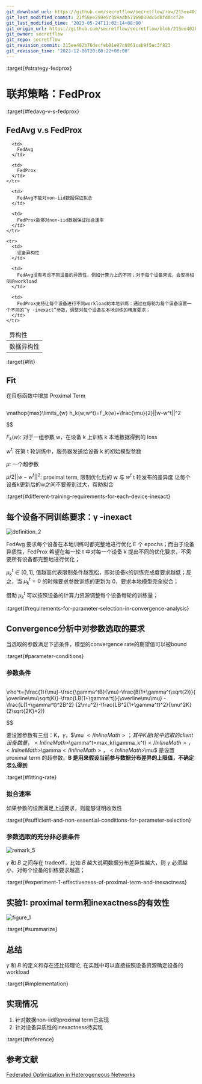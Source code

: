 ```yaml
---
git_download_url: https://github.com/secretflow/secretflow/raw/215ee402b76decfeb01e97c0861cab9f5ec3f823/docs/developer/algorithm/federated_learning/fed_prox.md
git_last_modified_commit: 21f58ee299e5c359adb57169039dc5d8fd0ccf2e
git_last_modified_time: '2023-05-24T11:02:14+08:00'
git_origin_url: https://github.com/secretflow/secretflow/blob/215ee402b76decfeb01e97c0861cab9f5ec3f823/docs/developer/algorithm/federated_learning/fed_prox.md
git_owner: secretflow
git_repo: secretflow
git_revision_commit: 215ee402b76decfeb01e97c0861cab9f5ec3f823
git_revision_time: '2023-12-06T20:08:22+08:00'
---
```


:target{#strategy-fedprox}

# 联邦策略：FedProx

:target{#fedavg-v-s-fedprox}

## FedAvg v.s FedProx

<table>
  <thead>
    <tr>
      <td>
        异构性
      </td>

      <td>
        FedAvg
      </td>

      <td>
        FedProx
      </td>
    </tr>
  </thead>

  <tbody>
    <tr>
      <td>
        数据异构性
      </td>

      <td>
        FedAvg不能对non-iid数据保证拟合
      </td>

      <td>
        FedProx能够对non-iid数据保证拟合速率
      </td>
    </tr>

    <tr>
      <td>
        设备异构性
      </td>

      <td>
        FedAvg没有考虑不同设备的异质性，例如计算力上的不同；对于每个设备来说，会安排相同的workload
      </td>

      <td>
        FedProx支持让每个设备进行不同workload的本地训练：通过在每轮为每个设备设置一个不同的“γ -inexact”参数，调整对每个设备在本地训练的精度要求；
      </td>
    </tr>
  </tbody>
</table>

:target{#fit}

## Fit

在目标函数中增加 Proximal Term

<Math>
  $$

  \mathop{max}\limits_{w} h_k(w;w^t)=F_k(w)+\frac{\mu}{2}||w-w^t||^2

  $$
</Math>

<InlineMath>$F_k(w)$</InlineMath>: 对于一组参数 w，在设备 k 上训练 k 本地数据得到的 loss

<InlineMath>$w^t$</InlineMath>: 在第 t 轮训练中，服务器发送给设备 k 的初始模型参数

<InlineMath>$\mu$</InlineMath>: 一个超参数

<InlineMath>$\mu/2||w - w^t||^2$</InlineMath>: proximal term, 限制优化后的 w 与 <InlineMath>$w^t$</InlineMath> t 轮发布的差异度 让每个设备k更新后的w之间不要差别过大，帮助拟合

:target{#different-training-requirements-for-each-device-inexact}

## 每个设备不同训练要求：γ -inexact

![definition\_2](../../../_assets/fedprox_definition_2.jpg)

FedAvg 要求每个设备在本地训练时都完整地进行优化 E 个 epochs；而由于设备异质性，FedProx 希望在每一轮 t 中对每一个设备 k 提出不同的优化要求，不需要所有设备都完整地进行优化；

<InlineMath>$\mu_k^t \in [0,1]$</InlineMath>, 值越高代表限制条件越宽松，即对设备k的训练完成度要求越低；反之，当 <InlineMath>$\mu_k^t = 0$</InlineMath> 的时候要求参数训练的更新为 0，要求本地模型完全拟合；

借助 <InlineMath>$\mu_k^t$</InlineMath> 可以按照设备的计算力资源调整每个设备每轮的训练量；

:target{#requirements-for-parameter-selection-in-convergence-analysis}

## Convergence分析中对参数选取的要求

当选取的参数满足下述条件，模型的convergence rate的期望值可以被bound

:target{#parameter-conditions}

### 参数条件

<Math>
  $$

  \rho^t=(\frac{1}{\mu}-\frac{\gamma^tB}{\mu}-\frac{B(1+\gamma^t\sqrt(2))}{ \overline\mu\sqrt(K)}-\frac{LB(1+\gamma^t)}{\overline\mu\mu} - \frac{L(1+\gamma^t)^2B^2} {2\mu^2}-\frac{LB^2(1+\gamma^t)^2}{\mu^2K}(2\sqrt{2K}+2))

  $$
</Math>

要设置参数有三组：K，<InlineMath>$\gamma$</InlineMath>，<InlineMath>$\mu $</InlineMath>；其中 K 是 t 轮中选取的 client 设备数量，<InlineMath>$\gamma^t=max_k(\gamma_k^t)$</InlineMath>，<InlineMath>$\gamma$</InlineMath>，<InlineMath>$\mu$</InlineMath> 是设置 proximal term 的超参数。<strong>B 是用来假设当前参与数据分布差异的上限值，不确定怎么得到</strong>

:target{#fitting-rate}

### 拟合速率

如果参数的设置满足上述要求，则能够证明收敛性

:target{#sufficient-and-non-essential-conditions-for-parameter-selection}

### 参数选取的充分非必要条件

![remark\_5](../../../_assets/fedprox_remark_5.jpg)

<InlineMath>$\gamma$</InlineMath> 和 <InlineMath>$B$</InlineMath> 之间存在 tradeoff，比如 <InlineMath>$B$</InlineMath> 越大说明数据分布差异性越大，则 <InlineMath>$\gamma$</InlineMath> 必须越小，对每个设备的训练要求越高；

:target{#experiment-1-effectiveness-of-proximal-term-and-inexactness}

## 实验1: proximal term和inexactness的有效性

![figure\_1](../../../_assets/fedprox_figure_1.jpg)

:target{#summarize}

## 总结

<InlineMath>$\gamma$</InlineMath> 和 <InlineMath>$B$</InlineMath> 的定义和存在还比较理论, 在实践中可以直接按照设备资源确定设备的 workload

:target{#implementation}

## 实现情况

1. 针对数据non-iid的proximal term已实现
2. 针对设备异质性的inexactness待实现

:target{#reference}

## 参考文献

[Federated Optimization in Heterogeneous Networks](https://arxiv.org/pdf/1812.06127.pdf)
